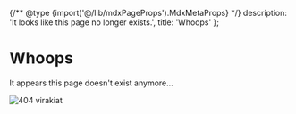 {/** @type {import('@/lib/mdxPageProps').MdxMetaProps} */}
description: 'It looks like this page no longer exists.',
title: 'Whoops'
};

# Whoops

It appears this page doesn't exist anymore...

<img
  src="https://media.giphy.com/media/3o7aDcz2YkK1M1pP1C/giphy.gif"
  alt="404"
/>
virakiat 
